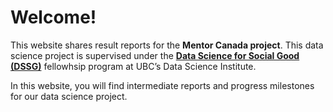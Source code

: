 # Welcome! {.unnumbered}

This website shares result reports for the **Mentor Canada project**. This data science project is supervised under the [**Data Science for Social Good (DSSG)**](https://dsi.ubc.ca/data-science-social-good/2025) fellowhsip program at UBC's Data Science Institute.

In this website, you will find intermediate reports and progress milestones for our data science project.